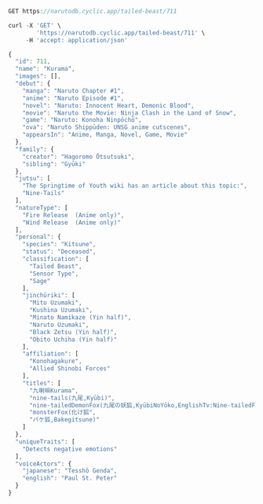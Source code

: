 ```js
GET https://narutodb.cyclic.app/tailed-beast/711
```
```js
curl -X 'GET' \
        'https://narutodb.cyclic.app/tailed-beast/711' \
     -H 'accept: application/json'
```
```js
{
  "id": 711,
  "name": "Kurama",
  "images": [],
  "debut": {
    "manga": "Naruto Chapter #1",
    "anime": "Naruto Episode #1",
    "novel": "Naruto: Innocent Heart, Demonic Blood",
    "movie": "Naruto the Movie: Ninja Clash in the Land of Snow",
    "game": "Naruto: Konoha Ninpōchō",
    "ova": "Naruto Shippūden: UNSG anime cutscenes",
    "appearsIn": "Anime, Manga, Novel, Game, Movie"
  },
  "family": {
    "creator": "Hagoromo Ōtsutsuki",
    "sibling": "Gyūki"
  },
  "jutsu": [
    "The Springtime of Youth wiki has an article about this topic:",
    "Nine-Tails"
  ],
  "natureType": [
    "Fire Release  (Anime only)",
    "Wind Release  (Anime only)"
  ],
  "personal": {
    "species": "Kitsune",
    "status": "Deceased",
    "classification": [
      "Tailed Beast",
      "Sensor Type",
      "Sage"
    ],
    "jinchūriki": [
      "Mito Uzumaki",
      "Kushina Uzumaki",
      "Minato Namikaze (Yin half)",
      "Naruto Uzumaki",
      "Black Zetsu (Yin half)",
      "Obito Uchiha (Yin half)"
    ],
    "affiliation": [
      "Konohagakure",
      "Allied Shinobi Forces"
    ],
    "titles": [
      "九喇嘛Kurama",
      "nine-tails(九尾,Kyūbi)",
      "nine-tailedDemonFox(九尾の妖狐,KyūbiNoYōko,EnglishTv:Nine-tailedFox)",
      "monsterFox(化け狐",
      "バケ狐,Bakegitsune)"
    ]
  },
  "uniqueTraits": [
    "Detects negative emotions"
  ],
  "voiceActors": {
    "japanese": "Tesshō Genda",
    "english": "Paul St. Peter"
  }
}
```